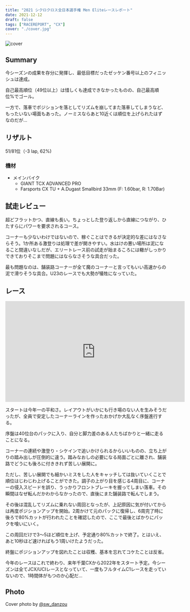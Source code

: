 ```yaml
---
title: "2021 シクロクロス全日本選手権 Men Eliteレースレポート"
date: 2021-12-12
draft: false
tags: ["RACEREPORT", "CX"]
cover: "./cover.jpg"
---
```


![cover](./cover.jpg)

## Summary

今シーズンの成果を存分に発揮し、最低目標だったゼッケン番号以上のフィニッシュは達成。

自己最高順位（49位以上）は惜しくも達成できなかったものの、自己最高順位%でゴール。

一方で、落車でポジションを落としてリズムを崩してまた落車してしまうなど、もったいない場面もあった。ノーミスならあと10近くは順位を上げられたはずなのだが…

## リザルト

51/81位（-3 lap, 62%)

### 機材

- メインバイク
  - GIANT TCX ADVANCED PRO
  - Farsports CX TU + A.Dugast Smallbird 33mm (F: 1.60bar, R: 1.70Bar)

## 試走レビュー

超どフラットかつ、直線も長い。ちょっとした登り返しから直線につながり、ひたすらにパワーを要求されるコース。

コーナーも少ないわけではないので、稼ぐことはできるが決定的な差にはなさならそう。1か所ある激登りは処理で差が開きやすい。水はけの悪い場所は泥になること間違いなしだが、エリートレース前の試走が始まるころには轍がしっかりできておりそこまで問題にはならなさそうな具合だった。

最も問題なのは、舗装路コーナーが全て魔のコーナーと言ってもいい高速からの泥で滑りそうな具合。U23のレースでも大勢が犠牲になっていた。

## レース

<iframe width="560" height="315" src="https://www.youtube.com/embed/GL9BCkRjYY8" title="YouTube video player" frameborder="0" allow="accelerometer; autoplay; clipboard-write; encrypted-media; gyroscope; picture-in-picture" allowfullscreen></iframe>

スタートは今年一の平和さ。レイアウトがいかにも行き場のない人を生みそうだったが、全員で安定したコーナーラインを作ったおかげか大乱なく序盤進行する。

序盤は40位台のパックに入り、自分と脚力差のある人たちばかりと一緒に走ることになる。

コーナーの連続や激登り・シケインで追いかけられるからいいものの、立ち上がりの踏み出しが圧倒的に違う。踏みなおしの必要になる局面ごとに離され、舗装路でどうにも後ろに付ききれず苦しい展開に。

ただし、苦しい展開でも細かいミスをした人をキャッチしては抜いていくことで順位はじわじわ上げることができた。調子の上がり目を感じる4周目に、コーナーの侵入スピードを誤り、うっかりフロントブレーキを握ってしまい落車。その瞬間はなぜ転んだかわからなかったので、直後にまた舗装路で転んでしまう。

その後は混乱してリズムに乗れない周回となったが、上記原因に気が付いてからは再度ポジションアップを開始。2周かけて元のパックに復帰し、6周完了時に後ろで80%カットが行われたことを確認したので、ここで最後とばかりにパックを喰いにいく。

この周回だけで3〜5ほど順位を上げ、予定通り80%カットで終了。とはいえ、あと10秒ほど速ければもう1周いけたようだった。

終盤にポジションアップを図れたことは収穫、基本を忘れてコケたことは反省。

今年のレースはこれで終わり、来年千葉CXから2022年をスタート予定。今シーズンは全てJCX/UCIレースとなっていて、一度もフルタイムC1レースを走っていないので、1時間体がもつのか心配だ…

## Photo

Cover photo by [@sw_danzou](https://twitter.com/sw_danzou)
